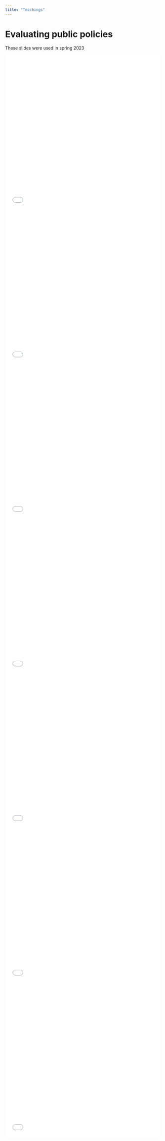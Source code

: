 ```yaml
---
title: "Teachings"
---
```


# Evaluating public policies 

These slides were used in spring 2023

```{=html}
<iframe class="pdf-viewer" src="/Publications/pdfs/Lecture1_INTRO.pdf" style="width:100%; height:500px;" frameborder="0"></iframe>
```

```{=html}
<iframe class="pdf-viewer" src="/Publications/pdfs/Lecture2_CIA_RCT.pdf" style="width:100%; height:500px;" frameborder="0"></iframe>
```

```{=html}
<iframe class="pdf-viewer" src="/Publications/pdfs/Lecture_3_AdvancedRCT.pdf" style="width:100%; height:500px;" frameborder="0"></iframe>
```

```{=html}
<iframe class="pdf-viewer" src="/Publications/pdfs/Lecture_4_INTRODID.pdf" style="width:100%; height:500px;" frameborder="0"></iframe>
```

```{=html}
<iframe class="pdf-viewer" src="/Publications/pdfs/TA_4_Synth.pdf" style="width:100%; height:500px;" frameborder="0"></iframe>
```

```{=html}
<iframe class="pdf-viewer" src="/Publications/pdfs/HEIM_IV.pdf" style="width:100%; height:500px;" frameborder="0"></iframe>
```

```{=html}
<iframe class="pdf-viewer" src="/Publications/pdfs/TA_7_RDD.pdf" style="width:100%; height:500px;" frameborder="0"></iframe>
```
